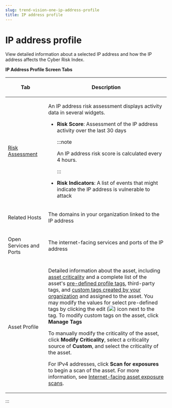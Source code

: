 ```yaml
---
slug: trend-vision-one-ip-address-profile
title: IP address profile
---
```

# IP address profile

View detailed information about a selected IP address and how the IP address affects the Cyber Risk Index.

**IP Address Profile Screen Tabs**

<table>
<colgroup>
<col style="width: 25%" />
<col style="width: 75%" />
</colgroup>
<thead>
<tr>
<th><p>Tab</p></th>
<th><p>Description</p></th>
</tr>
</thead>
<tbody>
<tr>
<td><p><a href="trend-vision-one-risk-assessment">Risk Assessment</a></p></td>
<td><p>An IP address risk assessment displays activity data in several widgets.</p>
<ul>
<li><p><strong>Risk Score</strong>: Assessment of the IP address activity over the last 30 days</p>


:::note

<p>An IP address risk score is calculated every 4 hours.</p>


:::

</li>
<li><p><strong>Risk Indicators</strong>: A list of events that might indicate the IP address is vulnerable to attack</p></li>
</ul></td>
</tr>
<tr>
<td><p>Related Hosts</p></td>
<td><p>The domains in your organization linked to the IP address</p></td>
</tr>
<tr>
<td><p>Open Services and Ports</p></td>
<td><p>The internet-facing services and ports of the IP address</p></td>
</tr>
<tr>
<td><p>Asset Profile</p></td>
<td><p>Detailed information about the asset, including <a href="trend-vision-one-asset-criticality">asset criticality</a> and a complete list of the asset's <a href="trend-vision-one-asset-profile-tags">pre-defined profile tags</a>, third-party tags, and <a href="trend-vision-one-custom-asset-tags">custom tags created by your organization</a> and assigned to the asset. You may modify the values for select pre-defined tags by clicking the edit (<img src="./images/edit_icon=GUID-1F1D1164-5310-4D6D-ACD0-6049C86960AF.webp" />) icon next to the tag. To modify custom tags on the asset, click <strong>Manage Tags</strong></p>
<p>To manually modify the criticality of the asset, click <strong>Modify Criticality</strong>, select a criticality source of <strong>Custom</strong>, and select the criticality of the asset.</p>
<p>For IPv4 addresses, click <strong>Scan for exposures</strong> to begin a scan of the asset. For more information, see <a href="trend-vision-one-internet-facing-asset-scan">Internet-facing asset exposure scans</a>.</p></td>
</tr>
</tbody>
</table>
:::
